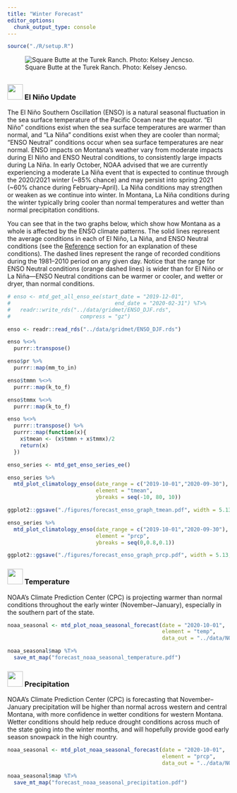 ```yaml
---
title: "Winter Forecast"
editor_options: 
  chunk_output_type: console
---
```


```r
source("./R/setup.R")
```

![Square Butte at the Turek Ranch. Photo: Kelsey Jencso.](./img/kelsey_jencso_square_butte.jpg)

## {- .tabset .tabset-fade .tabset-pills}

### <img src="icons/enso.svg" width="35px"/> El Niño Update {-}

The El Niño Southern Oscillation (ENSO) is a natural seasonal fluctuation in the sea surface temperature of the Pacific Ocean near the equator. "El Niño" conditions exist when the sea surface temperatures are warmer than normal, and "La Niña" conditions exist when they are cooler than normal; "ENSO Neutral" conditions occur when sea surface temperatures are near normal. ENSO impacts on Montana's weather vary from moderate impacts during El Niño and ENSO Neutral conditions, to consistently large impacts during La Niña. In early October, NOAA advised that we are currently experiencing a moderate La Niña event that is expected to continue through the 2020/2021 winter (~85% chance) and may persist into spring 2021 (~60% chance during February--April). La Niña conditions may strengthen or weaken as we continue into winter. In Montana, La Niña conditions during the winter typically bring cooler than normal temperatures and wetter than normal precipitation conditions.

You can see that in the two graphs below, which show how Montana as a whole is affected by the ENSO climate patterns. The solid lines represent the average conditions in each of El Niño, La Niña, and ENSO Neutral conditions (see the [Reference](./reference.html) section for an explanation of these conditions). The dashed lines represent the range of recorded conditions during the 1981--2010 period on any given day. Notice that the range for ENSO Neutral conditions (orange dashed lines) is wider than for El Niño or La Niña---ENSO Neutral conditions can be warmer or cooler, and wetter or dryer, than normal conditions.

<!-- These maps show what an average El Niño April--June looks like relative to normal. Keep an eye on the NOAA ENSO outlook ([https://www.climate.gov/enso](https://www.climate.gov/enso)) for the latest ENSO conditions and predictions as we head into late spring. -->

```r
# enso <- mtd_get_all_enso_ee(start_date = "2019-12-01",
#                                 end_date = "2020-02-31") %T>%
#   readr::write_rds("../data/gridmet/ENSO_DJF.rds",
#                      compress = "gz")

enso <- readr::read_rds("../data/gridmet/ENSO_DJF.rds")

enso %<>%
  purrr::transpose()

enso$pr %>%
  purrr::map(mm_to_in)

enso$tmmn %<>%
  purrr::map(k_to_f)

enso$tmmx %<>%
  purrr::map(k_to_f)

enso %<>%
  purrr::transpose() %>%
  purrr::map(function(x){
    x$tmean <- (x$tmmn + x$tmmx)/2
    return(x)
  })

enso_series <- mtd_get_enso_series_ee()

```

<!-- ```{r future-seasonal-enso, fig.retina = 2, fig.align = "center", out.width = '100%', collapse=TRUE, results='hold', message=FALSE, warning=FALSE, cache=TRUE} -->

<!-- enso$`ENSO Neutral` %>% -->
<!--   mtd_plot_enso_grid(element = "tmean", -->
<!--                      use_normal = TRUE, -->
<!--                      Season = "Nov-Jan", -->
<!--                      enso = "ENSO Neutral") %T>% -->
<!--   save_mt_map("forecast_enso_tmean.pdf") -->

<!-- enso$`ENSO Neutral` %>% -->
<!--   mtd_plot_enso_grid(element = "prcp", -->
<!--                      use_normal = TRUE, -->
<!--                      Season = "Nov-Jan", -->
<!--                      enso = "ENSO Neutral") %T>% -->
<!--   save_mt_map("forecast_enso_prcp.pdf") -->

<!-- ``` -->

```r

enso_series %>%
  mtd_plot_climatology_enso(date_range = c("2019-10-01","2020-09-30"),
                            element = "tmean",
                            ybreaks = seq(-10, 80, 10))

ggplot2::ggsave("./figures/forecast_enso_graph_tmean.pdf", width = 5.13, height = 2.49)

enso_series %>%
  mtd_plot_climatology_enso(date_range = c("2019-10-01","2020-09-30"),
                            element = "prcp",
                            ybreaks = seq(0,0.8,0.1))

ggplot2::ggsave("./figures/forecast_enso_graph_prcp.pdf", width = 5.13, height = 2.49)


```

### <img src="icons/temperature.svg" width="35px"/> Temperature {-}
NOAA's Climate Prediction Center (CPC) is projecting warmer than normal conditions throughout the early winter (November--January), especially in the southern part of the state.

```r

noaa_seasonal <- mtd_plot_noaa_seasonal_forecast(date = "2020-10-01",
                                                 element = "temp",
                                                 data_out = "../data/NOAA_seasonal")

noaa_seasonal$map %T>%
  save_mt_map("forecast_noaa_seasonal_temperature.pdf")
```

### <img src="icons/precipitation.svg" width="35px"/> Precipitation {-}

NOAA's Climate Prediction Center (CPC) is forecasting that November--January precipitation will be higher than normal across western and central Montana, with more confidence in wetter conditions for western Montana. Wetter conditions should help reduce drought conditions across much of the state going into the winter months, and will hopefully provide good early season snowpack in the high country.

```r

noaa_seasonal <- mtd_plot_noaa_seasonal_forecast(date = "2020-10-01",
                                                 element = "prcp",
                                                 data_out = "../data/NOAA_seasonal")

noaa_seasonal$map %T>%
  save_mt_map("forecast_noaa_seasonal_precipitation.pdf")

```


